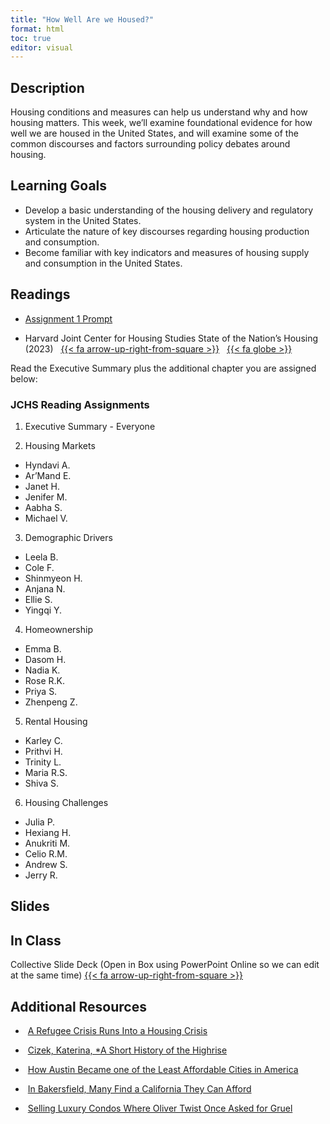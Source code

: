 ```yaml
---
title: "How Well Are we Housed?"
format: html
toc: true
editor: visual
---
```


## Description

Housing conditions and measures can help us understand why and how housing matters. This week, we'll examine foundational evidence for how well we are housed in the United States, and will examine some of the common discourses and factors surrounding policy debates around housing.

## Learning Goals

-   Develop a basic understanding of the housing delivery and regulatory system in the United States.
-   Articulate the nature of key discourses regarding housing production and consumption.
-   Become familiar with key indicators and measures of housing supply and consumption in the United States.

## Readings

-   [Assignment 1 Prompt](../assignments/01_intersection.qmd)

-   Harvard Joint Center for Housing Studies State of the Nation's Housing (2023)   [{{< fa arrow-up-right-from-square >}}](https://uofi.box.com/s/eojp0fu6ukfa04v6pgca53jxm4l43x2w)   [{{< fa globe >}}](https://www.jchs.harvard.edu/state-nations-housing-2023)

Read the Executive Summary plus the additional chapter you are assigned below:

### JCHS Reading Assignments

1.  Executive Summary - Everyone

2.  Housing Markets

-   Hyndavi A.
-   Ar'Mand E.
-   Janet H.
-   Jenifer M.
-   Aabha S.
-   Michael V.

3.  Demographic Drivers

-   Leela B.
-   Cole F.
-   Shinmyeon H.
-   Anjana N.
-   Ellie S.
-   Yingqi Y.

4.  Homeownership

-   Emma B.
-   Dasom H.
-   Nadia K.
-   Rose R.K.
-   Priya S.
-   Zhenpeng Z.

5.  Rental Housing

-   Karley C.
-   Prithvi H.
-   Trinity L.
-   Maria R.S.
-   Shiva S.

6.  Housing Challenges

-   Julia P.
-   Hexiang H.
-   Anukriti M.
-   Celio R.M.
-   Andrew S.
-   Jerry R.

## Slides

## In Class

Collective Slide Deck (Open in Box using PowerPoint Online so we can edit at the same time) [{{< fa arrow-up-right-from-square >}}](https://uofi.box.com/s/4g06ds8uwakcomwrbkxg432taowywsgr)

## Additional Resources

-    [A Refugee Crisis Runs Into a Housing Crisis](https://www.nytimes.com/2021/12/15/us/afghan-refugees-housing.html)

-    [Cizek, Katerina, \*A Short History of the Highrise](https://www.nytimes.com/video/opinion/100000002465058/a-short-history-of-the-highrise-part-1.html?playlistId=100000001150263)

-    [How Austin Became one of the Least Affordable Cities in America](https://www.nytimes.com/2021/11/27/us/austin-texas-unaffordable-city.html)

-    [In Bakersfield, Many Find a California They Can Afford](https://www.nytimes.com/2021/12/11/us/california-housing-bakersfield.html)

-    [Selling Luxury Condos Where Oliver Twist Once Asked for Gruel](https://www.nytimes.com/2021/12/23/business/dickens-condos-oliver-twist-workhouse.html?campaign_id=61&emc=edit_ts_20211223&instance_id=48588&nl=the-great-read&regi_id=70210024&segment_id=77801&te=1&user_id=9f9ec940111719362bb03c71463df3a8)

